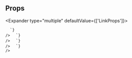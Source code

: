 
## Props

<Expander type="multiple" defaultValue={['LinkProps']}>
  
<ExpanderItem title="LinkProps" value="LinkProps">
    <ReactMarkdown
      remarkPlugins={[remarkGfm]}
      children={`
| name | type | default | description |
| ---- | ---- | ------- | ----------- |
| - | - | - | - |

      `}
    />

  </ExpanderItem>

<ExpanderItem title="BaseComponentProps" value="BaseComponentProps">
    <ReactMarkdown
      remarkPlugins={[remarkGfm]}
      children={`
| name | type | default | description |
| ---- | ---- | ------- | ----------- |
| as | ElementType | a |  |
| id | string | - | Unique identifier |
| className | string | - | Additional CSS class name for component |
| testId | string | - | Used to provide a &#96;data-testid&#96; attribute for testing purposes |

      `}
    />

  </ExpanderItem>

<ExpanderItem title="BaseStyleProps" value="BaseStyleProps">
    <ReactMarkdown
      remarkPlugins={[remarkGfm]}
      children={`
| name | type | default | description |
| ---- | ---- | ------- | ----------- |
| alignSelf | ResponsiveStyle&#60;StyleToken&#60;AlignSelf&#62;&#62; | - |  |
| backgroundColor | ResponsiveStyle&#60;StyleToken&#60;BackgroundColor&#62;&#62; | - |  |
| backgroundImage | ResponsiveStyle&#60;StyleToken&#60;BackgroundImage&#62;&#62; | - |  |
| border | ResponsiveStyle&#60;StyleToken&#60;Border&#60;0 &#124; (string & \{\})&#62;&#62;&#62; | - |  |
| borderRadius | ResponsiveStyle&#60;StyleToken&#60;BorderRadius&#60;0 &#124; (string & \{\})&#62;&#62;&#62; | - |  |
| bottom | ResponsiveStyle&#60;StyleToken&#60;Bottom&#60;0 &#124; (string & \{\})&#62;&#62;&#62; | - |  |
| boxShadow | ResponsiveStyle&#60;StyleToken&#60;BoxShadow&#62;&#62; | - |  |
| color | ResponsiveStyle&#60;StyleToken&#60;Color&#62;&#62; | - |  |
| display | ResponsiveStyle&#60;StyleToken&#60;Display&#62;&#62; | - |  |
| fontFamily | ResponsiveStyle&#60;StyleToken&#60;FontFamily&#62;&#62; | - |  |
| fontSize | ResponsiveStyle&#60;StyleToken&#60;FontSize&#60;0 &#124; (string & \{\})&#62;&#62;&#62; | - |  |
| fontStyle | ResponsiveStyle&#60;StyleToken&#60;FontStyle&#62;&#62; | - |  |
| fontWeight | ResponsiveStyle&#60;StyleToken&#60;FontWeight&#62;&#62; | - |  |
| height | ResponsiveStyle&#60;StyleToken&#60;Height&#60;0 &#124; (string & \{\})&#62;&#62;&#62; | - |  |
| left | ResponsiveStyle&#60;StyleToken&#60;Left&#60;0 &#124; (string & \{\})&#62;&#62;&#62; | - |  |
| letterSpacing | ResponsiveStyle&#60;StyleToken&#60;LetterSpacing&#60;0 &#124; (string & \{\})&#62;&#62;&#62; | - |  |
| lineHeight | ResponsiveStyle&#60;StyleToken&#60;LineHeight&#60;0 &#124; (string & \{\})&#62;&#62;&#62; | - |  |
| margin | ResponsiveStyle&#60;StyleToken&#60;Margin&#60;0 &#124; (string & \{\})&#62;&#62;&#62; | - |  |
| marginBlockEnd | ResponsiveStyle&#60;StyleToken&#60;MarginBlockEnd&#60;0 &#124; (string & \{\})&#62;&#62;&#62; | - |  |
| marginBlockStart | ResponsiveStyle&#60;StyleToken&#60;MarginBlockStart&#60;0 &#124; (string & \{\})&#62;&#62;&#62; | - |  |
| marginBottom | ResponsiveStyle&#60;StyleToken&#60;MarginBlockEnd&#60;0 &#124; (string & \{\})&#62;&#62;&#62; | - |  |
| marginInlineEnd | ResponsiveStyle&#60;StyleToken&#60;MarginInlineEnd&#60;0 &#124; (string & \{\})&#62;&#62;&#62; | - |  |
| marginInlineStart | ResponsiveStyle&#60;StyleToken&#60;MarginInlineStart&#60;0 &#124; (string & \{\})&#62;&#62;&#62; | - |  |
| marginLeft | ResponsiveStyle&#60;StyleToken&#60;MarginInlineStart&#60;0 &#124; (string & \{\})&#62;&#62;&#62; | - |  |
| marginRight | ResponsiveStyle&#60;StyleToken&#60;MarginInlineEnd&#60;0 &#124; (string & \{\})&#62;&#62;&#62; | - |  |
| marginTop | ResponsiveStyle&#60;StyleToken&#60;MarginBlockStart&#60;0 &#124; (string & \{\})&#62;&#62;&#62; | - |  |
| maxHeight | ResponsiveStyle&#60;StyleToken&#60;MaxHeight&#60;0 &#124; (string & \{\})&#62;&#62;&#62; | - |  |
| maxWidth | ResponsiveStyle&#60;StyleToken&#60;MaxWidth&#60;0 &#124; (string & \{\})&#62;&#62;&#62; | - |  |
| minHeight | ResponsiveStyle&#60;StyleToken&#60;MinHeight&#60;0 &#124; (string & \{\})&#62;&#62;&#62; | - |  |
| minWidth | ResponsiveStyle&#60;StyleToken&#60;MinWidth&#60;0 &#124; (string & \{\})&#62;&#62;&#62; | - |  |
| opacity | ResponsiveStyle&#60;StyleToken&#60;Opacity&#62;&#62; | - |  |
| overflow | ResponsiveStyle&#60;StyleToken&#60;Overflow&#62;&#62; | - |  |
| padding | ResponsiveStyle&#60;StyleToken&#60;Padding&#60;0 &#124; (string & \{\})&#62;&#62;&#62; | - |  |
| paddingBlockEnd | ResponsiveStyle&#60;StyleToken&#60;MarginBlockEnd&#60;0 &#124; (string & \{\})&#62;&#62;&#62; | - |  |
| paddingBlockStart | ResponsiveStyle&#60;StyleToken&#60;MarginBlockStart&#60;0 &#124; (string & \{\})&#62;&#62;&#62; | - |  |
| paddingBottom | ResponsiveStyle&#60;StyleToken&#60;PaddingBlockEnd&#60;0 &#124; (string & \{\})&#62;&#62;&#62; | - |  |
| paddingInlineEnd | ResponsiveStyle&#60;StyleToken&#60;MarginInlineEnd&#60;0 &#124; (string & \{\})&#62;&#62;&#62; | - |  |
| paddingInlineStart | ResponsiveStyle&#60;StyleToken&#60;MarginInlineStart&#60;0 &#124; (string & \{\})&#62;&#62;&#62; | - |  |
| paddingLeft | ResponsiveStyle&#60;StyleToken&#60;PaddingInlineStart&#60;0 &#124; (string & \{\})&#62;&#62;&#62; | - |  |
| paddingRight | ResponsiveStyle&#60;StyleToken&#60;PaddingInlineEnd&#60;0 &#124; (string & \{\})&#62;&#62;&#62; | - |  |
| paddingTop | ResponsiveStyle&#60;StyleToken&#60;PaddingBlockStart&#60;0 &#124; (string & \{\})&#62;&#62;&#62; | - |  |
| position | ResponsiveStyle&#60;StyleToken&#60;Position&#62;&#62; | - |  |
| right | ResponsiveStyle&#60;StyleToken&#60;Right&#60;0 &#124; (string & \{\})&#62;&#62;&#62; | - |  |
| textAlign | ResponsiveStyle&#60;StyleToken&#60;TextAlign&#62;&#62; | - |  |
| textDecoration | ResponsiveStyle&#60;StyleToken&#60;TextDecoration&#60;0 &#124; (string & \{\})&#62;&#62;&#62; | - |  |
| textTransform | ResponsiveStyle&#60;StyleToken&#60;TextTransform&#62;&#62; | - |  |
| top | ResponsiveStyle&#60;StyleToken&#60;Top&#60;0 &#124; (string & \{\})&#62;&#62;&#62; | - |  |
| transform | ResponsiveStyle&#60;StyleToken&#60;Transform&#62;&#62; | - |  |
| transformOrigin | ResponsiveStyle&#60;StyleToken&#60;TransformOrigin&#60;0 &#124; (string & \{\})&#62;&#62;&#62; | - |  |
| width | ResponsiveStyle&#60;StyleToken&#60;Width&#60;0 &#124; (string & \{\})&#62;&#62;&#62; | - |  |
| whiteSpace | ResponsiveStyle&#60;StyleToken&#60;WhiteSpace&#62;&#62; | - |  |

      `}
    />

  </ExpanderItem>

<ExpanderItem title="RefAttributes" value="RefAttributes">
    <ReactMarkdown
      remarkPlugins={[remarkGfm]}
      children={`
| name | type | default | description |
| ---- | ---- | ------- | ----------- |
| ref | Ref&#60;HTMLAnchorElement&#62; | - |  |

      `}
    />

  </ExpanderItem>

</Expander>
